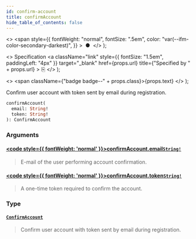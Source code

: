 ```yaml
---
id: confirm-account
title: confirmAccount
hide_table_of_contents: false
---
```


  <>
    <span
      style={{
        fontWeight: "normal",
        fontSize: ".5em",
        color: "var(--ifm-color-secondary-darkest)",
      }}
    >
      &nbsp;●&nbsp;
    </span>
  </>
);

  <>
    Specification
    <a
      className="link"
      style={{ fontSize: "1.5em", paddingLeft: "4px" }}
      target="\_blank"
      href={props.url}
      title={"Specified by " + props.url}
    >
      ⎘
    </a>
  </>
);

  <>
    <span className={"badge badge--" + props.class}>{props.text}</span>
  </>
);

Confirm user account with token sent by email during registration.

```graphql
confirmAccount(
  email: String!
  token: String!
): ConfirmAccount
```

### Arguments

#### [<code style={{ fontWeight: 'normal' }}>confirmAccount.<b>email</b></code>](#)<Bullet />[`String!`](../../../storefront/miscellaneous/scalars/string) <Badge class="secondary" text="non-null"/> <Badge class="secondary" text="scalar"/>

> E-mail of the user performing account confirmation.

#### [<code style={{ fontWeight: 'normal' }}>confirmAccount.<b>token</b></code>](#)<Bullet />[`String!`](../../../storefront/miscellaneous/scalars/string) <Badge class="secondary" text="non-null"/> <Badge class="secondary" text="scalar"/>

> A one-time token required to confirm the account.

### Type

#### [`ConfirmAccount`](../../../storefront/users/objects/confirm-account) <Badge class="secondary" text="object"/>

> Confirm user account with token sent by email during registration.
